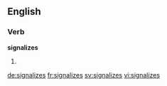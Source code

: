 
==English==

===Verb===
'''signalizes'''

# {{en-third-person singular of|signalize}}

[[de:signalizes]]
[[fr:signalizes]]
[[sv:signalizes]]
[[vi:signalizes]]